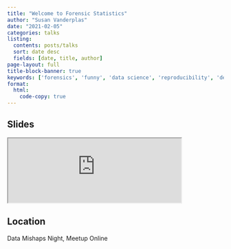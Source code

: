 ```yaml
---
title: "Welcome to Forensic Statistics"
author: "Susan Vanderplas"
date: "2021-02-05"
categories: talks
listing:
  contents: posts/talks
  sort: date desc
  fields: [date, title, author]
page-layout: full
title-block-banner: true
keywords: ['forensics', 'funny', 'data science', 'reproducibility', 'design', 'Talk']
format:
  html:
    code-copy: true
---
```

 
## Slides

<iframe src='https://srvanderplas.github.io/Presentations/2021-Data-Mishaps/index.html' height='auto' width='80%'>
                        </iframe>
## Location

Data Mishaps Night, Meetup
Online
